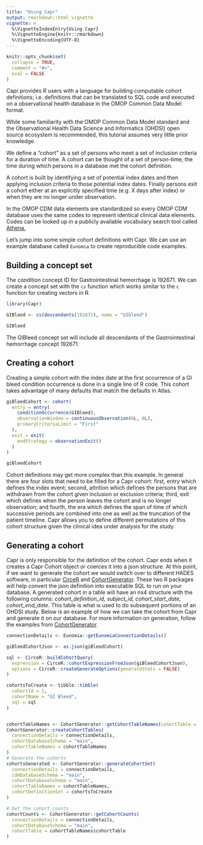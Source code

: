 ```yaml
---
title: "Using Capr"
output: rmarkdown::html_vignette
vignette: >
  %\VignetteIndexEntry{Using Capr}
  %\VignetteEngine{knitr::rmarkdown}
  %\VignetteEncoding{UTF-8}
---
```


```r
knitr::opts_chunk$set(
  collapse = TRUE,
  comment = "#>",
  eval = FALSE
)
```

Capr provides R users with a language for building computable cohort definitions; 
i.e. definitions that can be translated to SQL code and executed on a observational 
health database in the OMOP Common Data Model format.

While some familiarity with the OMOP Common Data Model standard and the Observational 
Health Data Science and Informatics (OHDSI) open source ecosystem is recommended, this 
tutorial assumes very little prior knowledge.

We define a "cohort" as a set of persons who meet a set of inclusion criteria for 
a duration of time. A cohort can be thought of a set of person-time, the time during 
which persons in a database met the cohort definition. 

A cohort is built by identifying a set of potential index dates and then applying 
inclusion criteria to those potential index dates. Finally persons exit a cohort
either at an explicitly specified time (e.g. X days after index) or when they are no
longer under observation.

In the OMOP CDM data elements are standardized so every OMOP CDM database uses the same 
codes to represent identical clinical data elements. Codes can be looked up in
a publicly available vocabulary search tool called [Athena.](https://athena.ohdsi.org/)

Let's jump into some simple cohort definitions with Capr. We can use an example 
database called `Eunomia` to create reproducible code examples.

## Building a concept set

The condition concept ID for Gastrointestinal hemorrhage is 192671. We can create a concept set with the `cs` function which works similar to the `c` function for creating vectors in R.

```r
library(Capr)

GIBleed <- cs(descendants(192671), name = "GIbleed")

GIBleed
```

The GIBleed concept set will include all descendants of the Gastrointestinal hemorrhage concept 192671.


## Creating a cohort

Creating a simple cohort with the index date at the first occurrence of a GI bleed 
condition occurrence is done in a single line of R code. This cohort takes advantage
of many defaults that match the defaults in Atlas.

```r
giBleedCohort <- cohort(
  entry = entry(
    conditionOccurrence(GIBleed),
    observationWindow = continuousObservation(0L, 0L),
    primaryCriteriaLimit = "First"
  ),
  exit = exit(
    endStrategy = observationExit()
  )
)

giBleedCohort
```

Cohort definitions may get more complex than this example. In general there are four slots that need to be filled for a Capr cohort: first, entry which defines the index event; second, attrition which defines the persons that are withdrawn from the cohort given inclusion or exclusion criteria; third, exit which defines when the person leaves the cohort and is no longer observation; and fourth, the era which defines the span of time of which successive periods are combined into one as well as the truncation of the patient timeline. Capr allows you to define different permutations of this cohort structure given the clinical idea under analysis for the study. 

## Generating a cohort

Capr is only responsible for the definition of the cohort. Capr ends when it creates a Capr Cohort object or coerces it into a json structure. At this point, if we want to generate the cohort we would switch over to different HADES software, in particular [CirceR](https://github.com/OHDSI/CirceR) and [CohortGenerator](https://github.com/OHDSI/CohortGenerator). These two R packages will help convert the json definition into executable SQL to run on your database. A generated cohort in a table will have an nx4 structure with the following columns: *cohort_definition_id, subject_id, cohort_start_date, cohort_end_date*. This table is what is used to do subsequent portions of an OHDSI study. Below is an example of how we can take the cohort from Capr and generate it on our database. For more information on generation, follow the examples from [CohortGenerator](https://github.com/OHDSI/CohortGenerator)

```r


connectionDetails <- Eunomia::getEunomiaConnectionDetails()

giBleedCohortJson <- as.json(giBleedCohort)

sql <- CirceR::buildCohortQuery(
  expression = CirceR::cohortExpressionFromJson(giBleedCohortJson),
  options = CirceR::createGenerateOptions(generateStats = FALSE)
)

cohortsToCreate <- tibble::tibble(
  cohortId = 1,
  cohortName = "GI Bleed",
  sql = sql
)


cohortTableNames <- CohortGenerator::getCohortTableNames(cohortTable = "my_cohort_table")
CohortGenerator::createCohortTables(
  connectionDetails = connectionDetails,
  cohortDatabaseSchema = "main",
  cohortTableNames = cohortTableNames
)
# Generate the cohorts
cohortsGenerated <- CohortGenerator::generateCohortSet(
  connectionDetails = connectionDetails,
  cdmDatabaseSchema = "main",
  cohortDatabaseSchema = "main",
  cohortTableNames = cohortTableNames,
  cohortDefinitionSet = cohortsToCreate
)

# Get the cohort counts
cohortCounts <- CohortGenerator::getCohortCounts(
  connectionDetails = connectionDetails,
  cohortDatabaseSchema = "main",
  cohortTable = cohortTableNames$cohortTable
)


```




